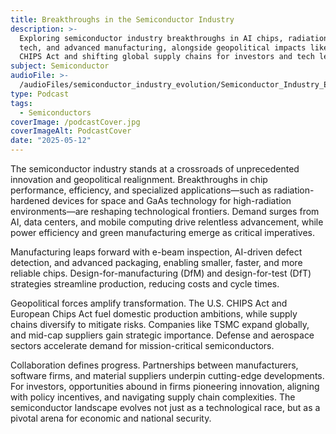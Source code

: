 ```yaml
---
title: Breakthroughs in the Semiconductor Industry
description: >-
  Exploring semiconductor industry breakthroughs in AI chips, radiation-hardened
  tech, and advanced manufacturing, alongside geopolitical impacts like the
  CHIPS Act and shifting global supply chains for investors and tech leaders.
subject: Semiconductor
audioFile: >-
  /audioFiles/semiconductor_industry_evolution/Semiconductor_Industry_Evolution_and_Investment_Landscape.mp3
type: Podcast
tags:
  - Semiconductors
coverImage: /podcastCover.jpg
coverImageAlt: PodcastCover
date: "2025-05-12"
---
```


The semiconductor industry stands at a crossroads of unprecedented innovation and geopolitical realignment. Breakthroughs in chip performance, efficiency, and specialized applications—such as radiation-hardened devices for space and GaAs technology for high-radiation environments—are reshaping technological frontiers. Demand surges from AI, data centers, and mobile computing drive relentless advancement, while power efficiency and green manufacturing emerge as critical imperatives.

Manufacturing leaps forward with e-beam inspection, AI-driven defect detection, and advanced packaging, enabling smaller, faster, and more reliable chips. Design-for-manufacturing (DfM) and design-for-test (DfT) strategies streamline production, reducing costs and cycle times.

Geopolitical forces amplify transformation. The U.S. CHIPS Act and European Chips Act fuel domestic production ambitions, while supply chains diversify to mitigate risks. Companies like TSMC expand globally, and mid-cap suppliers gain strategic importance. Defense and aerospace sectors accelerate demand for mission-critical semiconductors.

Collaboration defines progress. Partnerships between manufacturers, software firms, and material suppliers underpin cutting-edge developments. For investors, opportunities abound in firms pioneering innovation, aligning with policy incentives, and navigating supply chain complexities. The semiconductor landscape evolves not just as a technological race, but as a pivotal arena for economic and national security.
